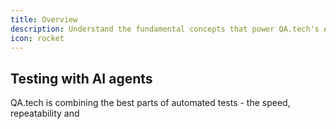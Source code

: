 ```yaml
---
title: Overview
description: Understand the fundamental concepts that power QA.tech's AI-driven testing platform
icon: rocket
---
```


## Testing with AI agents

QA.tech is combining the best parts of automated tests - the speed, repeatability and
